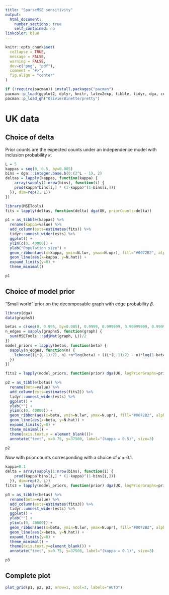 ```yaml
---
title: "SparseMSE sensitivity"
output: 
  html_document:
    number_sections: true
    self_contained: no
linkcolor: blue
---
```


```r
knitr::opts_chunk$set(
  collapse = TRUE,
  message = FALSE,
  warning = FALSE,
  dev=c("png", "pdf"),
  comment = "#>",
  fig.align = "center"
)

if (!require(pacman)) install.packages("pacman")
pacman::p_load(ggplot2, dplyr, knitr, latex2exp, tibble, tidyr, dga, cowplot, latex2exp)
pacman::p_load_gh("OlivierBinette/pretty")
```

# UK data

## Choice of delta

Prior counts are the expected counts under an independence model with inclusion probability $\kappa$.

```r
L = 5
kappas = seq(0, 0.5, by=0.005)
bins = dga:::integer.base.b(0:(2^L - 1), 2)
deltas = lapply(kappas, function(kappa) {
    array(sapply(1:nrow(bins), function(i) {
    prod(kappa^bins[i,] * (1-kappa)^(1-bins[i,]))
  }), dim=rep(2, L))
})
```

```r
library(MSETools)
fits = lapply(deltas, function(delta) dga(UK, priorCounts=delta))
```

```r
p1 = as_tibble(kappas) %>% 
  rename(kappa=value) %>% 
  add_column(ests=estimates(fits)) %>% 
  tidyr::unnest_wider(ests) %>% 
  ggplot() + 
  ylim(c(0, 40000)) +
  ylab("Population size") +
  geom_ribbon(aes(x=kappa, ymin=N.lwr, ymax=N.upr), fill="#0072B2", alpha=0.5) +
  geom_line(aes(x=kappa, y=N.hat)) +
  expand_limits(y=0) + 
  theme_minimal()

p1
```

## Choice of model prior

"Small world" prior on the decomposable graph with edge probability $\beta$.

```r
library(dga)
data(graphs5)

betas = c(seq(0, 0.995, by=0.005), 0.9999, 0.999999, 0.99999999, 0.999999999)
n_edges = sapply(graphs5, function(graph) {
  sum(MSETools:::adjMat(graph, L))/2
})
model_priors = lapply(betas, function(beta) {
  sapply(n_edges, function(n) {
    lchoose((L*(L-1)/2), n) +n*log(beta) + ((L*(L-1)/2) - n)*log(1-beta)
  })
})
```

```r
fits2 = lapply(model_priors, function(prior) dga(UK, logPriorGraphs=prior))
```


```r
p2 = as_tibble(betas) %>% 
  rename(beta=value) %>% 
  add_column(ests=estimates(fits2)) %>% 
  tidyr::unnest_wider(ests) %>% 
  ggplot() + 
  ylab("") +
  ylim(c(0, 40000)) +
  geom_ribbon(aes(x=beta, ymin=N.lwr, ymax=N.upr), fill="#0072B2", alpha=0.5) +
  geom_line(aes(x=beta, y=N.hat)) +
  expand_limits(y=0) + 
  theme_minimal() +
  theme(axis.text.y = element_blank())+
  annotate("text", x=0.75, y=37500, label="(kappa = 0.5)", size=3)

p2
```

Now with prior counts corresponding with a choice of $\kappa = 0.1$.

```r
kappa=0.1
delta = array(sapply(1:nrow(bins), function(i) {
    prod(kappa^bins[i,] * (1-kappa)^(1-bins[i,]))
  }), dim=rep(2, L))
fits3 = lapply(model_priors, function(prior) dga(UK, logPriorGraphs=prior, priorCounts=delta))
```


```r
p3 = as_tibble(betas) %>% 
  rename(beta=value) %>% 
  add_column(ests=estimates(fits3)) %>% 
  tidyr::unnest_wider(ests) %>% 
  ggplot() + 
  ylab("") +
  ylim(c(0, 40000)) +
  geom_ribbon(aes(x=beta, ymin=N.lwr, ymax=N.upr), fill="#0072B2", alpha=0.5) +
  geom_line(aes(x=beta, y=N.hat)) +
  expand_limits(y=0) + 
  theme_minimal() +
  theme(axis.text.y=element_blank()) +
  annotate("text", x=0.75, y=37500, label="(kappa = 0.1)", size=3)

p3
```

 
## Complete plot


```r
plot_grid(p1, p2, p3, nrow=1, ncol=3, labels="AUTO")
```





